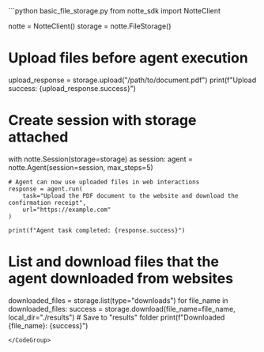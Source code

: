 <CodeGroup>
```python basic_file_storage.py
from notte_sdk import NotteClient

notte = NotteClient()
storage = notte.FileStorage()

# Upload files before agent execution
upload_response = storage.upload("/path/to/document.pdf")
print(f"Upload success: {upload_response.success}")

# Create session with storage attached
with notte.Session(storage=storage) as session:
    agent = notte.Agent(session=session, max_steps=5)

    # Agent can now use uploaded files in web interactions
    response = agent.run(
        task="Upload the PDF document to the website and download the confirmation receipt",
        url="https://example.com"
    )

    print(f"Agent task completed: {response.success}")

# List and download files that the agent downloaded from websites
downloaded_files = storage.list(type="downloads")
for file_name in downloaded_files:
    success = storage.download(file_name=file_name, local_dir="./results")  # Save to "results" folder
    print(f"Downloaded {file_name}: {success}")
```
</CodeGroup>
